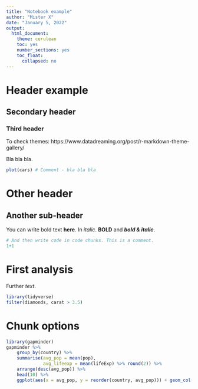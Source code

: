```yaml
---
title: "Notebook example"
author: "Mister X"
date: "January 5, 2022"
output:
  html_document:
    theme: cerulean
    toc: yes
    number_sections: yes
    toc_float:
      collapsed: no
---
```


# Header example

## Secondary header

### Third header

To check themes: https://www.datadreaming.org/post/r-markdown-theme-gallery/

Bla bla bla.

```r
plot(cars) # Comment - bla bla bla
```


# Other header
## Another sub-header

You can write bold text **here**. In *italic*. __BOLD__ and **_bold & italic_**.

```r
# And then write code in code chunks. This is a comment.
1+1
```

# First analysis

Further *text*.

```r
library(tidyverse)
filter(diamonds, carat > 3.5)
```


# Chunk options

```r
library(gapminder)
gapminder %>% 
    group_by(country) %>% 
    summarise(avg_pop = mean(pop),
              avg_lifeexp = mean(lifeExp) %>% round(2)) %>% 
    arrange(desc(avg_pop)) %>%
    head(10) %>%
    ggplot(aes(x = avg_pop, y = reorder(country, avg_pop))) + geom_col()
```